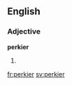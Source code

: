 ==English==

===Adjective===
'''perkier'''

# {{comparative of|perky}}

[[fr:perkier]]
[[sv:perkier]]